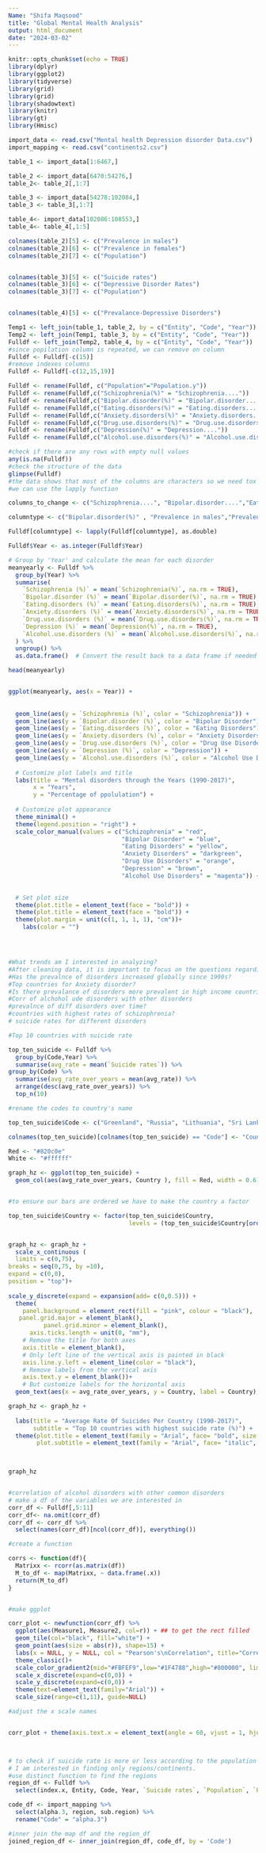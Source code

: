 ```yaml
---
Name: "Shifa Maqsood"
title: "Global Mental Health Analysis"
output: html_document
date: "2024-03-02"
---
```


```r
knitr::opts_chunk$set(echo = TRUE)
library(dplyr)
library(ggplot2)
library(tidyverse)
library(grid)
library(grid)
library(shadowtext)
library(knitr)
library(gt)
library(Hmisc)
```

```r
import_data <- read.csv("Mental health Depression disorder Data.csv")
import_mapping <- read.csv("continents2.csv")
```

```r

table_1 <- import_data[1:6467,]

table_2 <- import_data[6470:54276,]
table_2<- table_2[,1:7]

table_3 <- import_data[54278:102084,]
table_3 <- table_3[,1:7]

table_4<- import_data[102086:108553,]
table_4<- table_4[,1:5]

```

```r
colnames(table_2)[5] <- c("Prevalence in males")
colnames(table_2)[6] <- c("Prevalence in females")
colnames(table_2)[7] <- c("Population")


colnames(table_3)[5] <- c("Suicide rates")
colnames(table_3)[6] <- c("Depressive Disorder Rates")
colnames(table_3)[7] <- c("Population")


colnames(table_4)[5] <- c("Prevalance-Depressive Disorders")
```

```r
Temp1 <- left_join(table_1, table_2, by = c("Entity", "Code", "Year"))
Temp2 <- left_join(Temp1, table_3, by = c("Entity", "Code", "Year"))
Fulldf <- left_join(Temp2, table_4, by = c("Entity", "Code", "Year"))
#since popilation column is repeated, we can remove on column
Fulldf <- Fulldf[-c(15)]
#remove indexes columns 
Fulldf <- Fulldf[-c(12,15,19)]

Fulldf <- rename(Fulldf, c("Population"="Population.y"))
Fulldf <- rename(Fulldf,c("Schizophrenia(%)" = "Schizophrenia...."))
Fulldf <- rename(Fulldf,c("Bipolar.disorder(%)" = "Bipolar.disorder...."))
Fulldf <- rename(Fulldf,c("Eating.disorders(%)" = "Eating.disorders...."))
Fulldf <- rename(Fulldf,c("Anxiety.disorders(%)" = "Anxiety.disorders...."))
Fulldf <- rename(Fulldf,c("Drug.use.disorders(%)" = "Drug.use.disorders...."))
Fulldf <- rename(Fulldf,c("Depression(%)" = "Depression...."))
Fulldf <- rename(Fulldf,c("Alcohol.use.disorders(%)" = "Alcohol.use.disorders...."))


```


```r
#check if there are any rows with empty null values 
any(is.na(Fulldf))
#check the structure of the data 
glimpse(Fulldf)
#the data shows that most of the columns are characters so we need tox convert them to double data type 
#we can use the lapply function

columns_to_change <- c("Schizophrenia....", "Bipolar.disorder....","Eating.disorders....","Anxiety.disorders....", "Drug.use.disorders....", "Depression....", "Alcohol.use.disorders....", "Prevalence in males", "Prevalence in females","Suicide rates", "Depressive Disorder Rates", "Population", "Prevalance-Depressive Disorders")

columntype <- c("Bipolar.disorder(%)" , "Prevalence in males","Prevalence in females","Suicide rates","Depressive Disorder Rates","Population", "Prevalance-Depressive Disorders")

Fulldf[columntype] <- lapply(Fulldf[columntype], as.double)

Fulldf$Year <- as.integer(Fulldf$Year)
```


```r

# Group by 'Year' and calculate the mean for each disorder
meanyearly <- Fulldf %>%
  group_by(Year) %>%
  summarise(
    `Schizophrenia (%)` = mean(`Schizophrenia(%)`, na.rm = TRUE),
    `Bipolar.disorder (%)` = mean(`Bipolar.disorder(%)`, na.rm = TRUE),
    `Eating.disorders (%)` = mean(`Eating.disorders(%)`, na.rm = TRUE),
    `Anxiety.disorders (%)` = mean(`Anxiety.disorders(%)`, na.rm = TRUE),
    `Drug.use.disorders (%)` = mean(`Drug.use.disorders(%)`, na.rm = TRUE),
    `Depression (%)` = mean(`Depression(%)`, na.rm = TRUE),
    `Alcohol.use.disorders (%)` = mean(`Alcohol.use.disorders(%)`, na.rm = TRUE)
  ) %>%
  ungroup() %>%
  as.data.frame()  # Convert the result back to a data frame if needed

head(meanyearly)



```






```r
ggplot(meanyearly, aes(x = Year)) +
  
 
  geom_line(aes(y = `Schizophrenia (%)`, color = "Schizophrenia")) +
  geom_line(aes(y = `Bipolar.disorder (%)`, color = "Bipolar Disorder")) +
  geom_line(aes(y = `Eating.disorders (%)`, color = "Eating Disorders")) +
  geom_line(aes(y = `Anxiety.disorders (%)`, color = "Anxiety Disorders")) +
  geom_line(aes(y = `Drug.use.disorders (%)`, color = "Drug Use Disorders")) +
  geom_line(aes(y = `Depression (%)`, color = "Depression")) +
  geom_line(aes(y = `Alcohol.use.disorders (%)`, color = "Alcohol Use Disorders")) +
  
  # Customize plot labels and title
  labs(title = "Mental disorders through the Years (1990-2017)",
       x = "Years",
       y = "Percentage of ppolulation") +
  
  # Customize plot appearance
  theme_minimal() +
  theme(legend.position = "right") +
  scale_color_manual(values = c("Schizophrenia" = "red",
                                "Bipolar Disorder" = "blue",
                                "Eating Disorders" = "yellow",
                                "Anxiety Disorders" = "darkgreen",
                                "Drug Use Disorders" = "orange",
                                "Depression" = "brown",
                                "Alcohol Use Disorders" = "magenta")) +
  

  # Set plot size
  theme(plot.title = element_text(face = "bold")) +
  theme(plot.title = element_text(face = "bold")) +
  theme(plot.margin = unit(c(1, 1, 1, 1), "cm"))+
    labs(color = "") 





```

```r
#What trends am I interested in analyzing?
#After cleaning data, it is important to focus on the questions regarding the dataset that interest you the most 
#Has the prevalnce of disorders increased globally since 1990s?
#Top countries for Anxiety disorder?
#Is there prevalance of disorders more prevalent in high income countries?
#Corr of alchohol ude disorders with other disorders 
#prevalnce of diff disorders over time?
#countries with highest rates of schizophrenia?
# suicide rates for different disorders
```

```r

#Top 10 countries with suicide rate 

top_ten_suicide <- Fulldf %>%
  group_by(Code,Year) %>%
  summarise(avg_rate = mean(`Suicide rates`)) %>%
group_by(Code) %>%
  summarise(avg_rate_over_years = mean(avg_rate)) %>%
  arrange(desc(avg_rate_over_years)) %>%
  top_n(10)

#rename the codes to country's name 

top_ten_suicide$Code <- c("Greenland", "Russia", "Lithuania", "Sri Lanka","Kazakhstan", "Lesotho", "Belarus", "Zimbabwe", "Kiribati", "Guyana")

colnames(top_ten_suicide)[colnames(top_ten_suicide) == "Code"] <- "Country"


```

```r

Red <- "#820c0e"
White <- "#ffffff"

```


```r

graph_hz <- ggplot(top_ten_suicide) +
  geom_col(aes(avg_rate_over_years, Country ), fill = Red, width = 0.6)


#to ensure our bars are ordered we have to make the country a factor

top_ten_suicide$Country <- factor(top_ten_suicide$Country, 
                                  levels = (top_ten_suicide$Country[order(top_ten_suicide$avg_rate_over_years)]))


graph_hz <- graph_hz + 
  scale_x_continuous (
  limits = c(0,75),
breaks = seq(0,75, by =10),
expand = c(0,0),
position = "top")+
  
scale_y_discrete(expand = expansion(add= c(0,0.5))) +
  theme(
    panel.background = element_rect(fill = "pink", colour = "black"),
   panel.grid.major = element_blank(),
          panel.grid.minor = element_blank(),
      axis.ticks.length = unit(0, "mm"),
    # Remove the title for both axes
    axis.title = element_blank(),
    # Only left line of the vertical axis is painted in black
    axis.line.y.left = element_line(color = "black"),
    # Remove labels from the vertical axis
    axis.text.y = element_blank())+
    # But customize labels for the horizontal axis
  geom_text(aes(x = avg_rate_over_years, y = Country, label = Country),colour = "white", hjust = 0.999)

graph_hz <- graph_hz +
  
  labs(title = "Average Rate Of Suicides Per Country (1990-2017)",
       subtitle = "Top 10 countries with highest suicide rate (%)") +
  theme(plot.title = element_text(family = "Arial", face= "bold", size = "18"),
        plot.subtitle = element_text(family = "Arial", face= "italic", size = "14") )
  


graph_hz



```
```r
#correlation of alcohol disorders with other common disorders 
# make a df of the variables we are interested in
corr_df <- Fulldf[,5:11]
corr_df<- na.omit(corr_df)
corr_df <- corr_df %>%
  select(names(corr_df)[ncol(corr_df)], everything())

#create a function 

corrs <- function(df){
  Matrixx <- rcorr(as.matrix(df))
  M_to_df <- map(Matrixx, ~ data.frame(.x))
  return(M_to_df)
}



```



```r
#make ggplot 

corr_plot <- newfunction(corr_df) %>%
  ggplot(aes(Measure1, Measure2, col=r)) + ## to get the rect filled
  geom_tile(col="black", fill="white") +
  geom_point(aes(size = abs(r)), shape=15) +
  labs(x = NULL, y = NULL, col = "Pearson's\nCorrelation", title="Correlation of Alcohol Disorder With Other Disorders ") +
  theme_classic()+
  scale_color_gradient2(mid="#FBFEF9",low="#1F4788",high="#800000", limits=c(-1,1))  +
  scale_x_discrete(expand=c(0,0)) +
  scale_y_discrete(expand=c(0,0)) +
  theme(text=element_text(family="Arial")) +
  scale_size(range=c(1,11), guide=NULL) 

#adjust the x scale names 


corr_plot + theme(axis.text.x = element_text(angle = 60, vjust = 1, hjust = 1))




```

```r
# to check if suicide rate is more or less according to the population of the regions
# I am interested in finding only regions/continents.
#use distinct function to find the regions
region_df <- Fulldf %>%
  select(index.x, Entity, Code, Year, `Suicide rates`, `Population`, `Prevalence in males`,`Prevalence in females`, `Prevalance-Depressive Disorders` )

code_df <- import_mapping %>%
  select(alpha.3, region, sub.region) %>%
  rename("Code" = "alpha.3")

```

```r
#inner join the map df and the region_df
joined_region_df <- inner_join(region_df, code_df, by = 'Code')


```

```r

```

